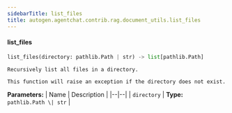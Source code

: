 ```yaml
---
sidebarTitle: list_files
title: autogen.agentchat.contrib.rag.document_utils.list_files
---
```


<code class="doc-symbol doc-symbol-heading doc-symbol-function"></code>
#### list_files

```python
list_files(directory: pathlib.Path | str) -> list[pathlib.Path]
```

    Recursively list all files in a directory.
    
    This function will raise an exception if the directory does not exist.

<b>Parameters:</b>
| Name | Description |
|--|--|
| `directory` | **Type:** `pathlib.Path \| str` |

<br />